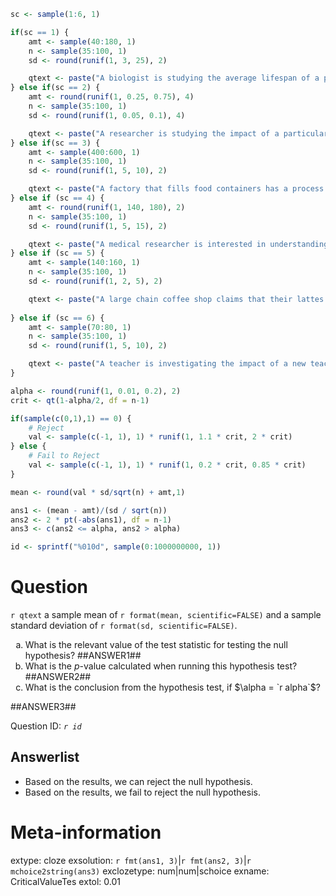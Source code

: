 ```r

sc <- sample(1:6, 1)

if(sc == 1) {
    amt <- sample(40:180, 1)
    n <- sample(35:100, 1)
    sd <- round(runif(1, 3, 25), 2)

    qtext <- paste("A biologist is studying the average lifespan of a particular species of beetle. Based on previous research, the average lifespan of these beetles is known to be", amt, "days. The biologist suspects that environmental changes in a specific region might be affecting the beetles' lifespan. They observe a sample of", n, "beetles from the specific region, measuring the lifepsan of these sampled beetles. They find")
} else if(sc == 2) {
    amt <- round(runif(1, 0.25, 0.75), 4)
    n <- sample(35:100, 1)
    sd <- round(runif(1, 0.05, 0.1), 4)

    qtext <- paste("A researcher is studying the impact of a particular drug on human reaction times. They want to know whether the drug impacts reaction times, compared to average. They know that the average reaction time for subjects without the drug in the task is", format(amt, scientific=FALSE, nsmall=4), "seconds. The researchers randomly sample", n, "individuals, providing them the drug, and measure their reaction times. They find")
} else if(sc == 3) {
    amt <- sample(400:600, 1)
    n <- sample(35:100, 1)
    sd <- round(runif(1, 5, 10), 2)

    qtext <- paste("A factory that fills food containers has a process that is meant to fill individual boxes to", amt, "g. To ensure that the process has not resulted in faulty calibration, the company randomly samples", n, "boxes, weighing them. They find")
} else if (sc == 4) {
    amt <- round(runif(1, 140, 180), 2)
    n <- sample(35:100, 1)
    sd <- round(runif(1, 5, 15), 2)

    qtext <- paste("A medical researcher is interested in understanding if a particular diet has an impact on individual blood pressure. In the population they know the average blood pressure is", format(amt, scientific=FALSE), ". To understand the impact of the diet, they randomly select", n, "individuals, and have them change their diet. Following up, the research records each individual's blood pressure. They find")
} else if (sc == 5) {
    amt <- sample(140:160, 1)
    n <- sample(35:100, 1)
    sd <- round(runif(1, 2, 5), 2)

    qtext <- paste("A large chain coffee shop claims that their lattes have", amt, "mg of caffeine. A researcher, who stops to grab a latte from this chain each morning, is curious as to whether this claim is accurate. As a result, they purchase a sample of ", n, "lattes, randomly from various locations, and bring them to a lab to measure the caffeine content. Doing this they find")
   
} else if (sc == 6) {
    amt <- sample(70:80, 1)
    n <- sample(35:100, 1)
    sd <- round(runif(1, 5, 10), 2)

    qtext <- paste("A teacher is investigating the impact of a new teaching method for their students. Historically, the standardized test used to assess the students has had students scoring an average of ", amt, ". To test the new method, they randomly sample", n, "students to be given the new teaching method. They record the standardized test scores for each individual. They find")
}

alpha <- round(runif(1, 0.01, 0.2), 2)
crit <- qt(1-alpha/2, df = n-1)

if(sample(c(0,1),1) == 0) {
    # Reject
    val <- sample(c(-1, 1), 1) * runif(1, 1.1 * crit, 2 * crit)
} else {
    # Fail to Reject
    val <- sample(c(-1, 1), 1) * runif(1, 0.2 * crit, 0.85 * crit)
}

mean <- round(val * sd/sqrt(n) + amt,1)

ans1 <- (mean - amt)/(sd / sqrt(n))
ans2 <- 2 * pt(-abs(ans1), df = n-1)
ans3 <- c(ans2 <= alpha, ans2 > alpha)

id <- sprintf("%010d", sample(0:1000000000, 1))

```

Question
========

`r qtext` a sample mean of `r format(mean, scientific=FALSE)` and a sample standard deviation of `r format(sd, scientific=FALSE)`.

a. What is the relevant value of the test statistic for testing the null hypothesis? ##ANSWER1##
a. What is the $p$-value calculated when running this hypothesis test? ##ANSWER2##
c. What is the conclusion from the hypothesis test, if $\alpha = `r alpha`$? 

##ANSWER3##

Question ID: *`r id`*

Answerlist
------------
* Based on the results, we can reject the null hypothesis.
* Based on the results, we fail to reject the null hypothesis. 


Meta-information
================
extype: cloze
exsolution: `r fmt(ans1, 3)`|`r fmt(ans2, 3)`|`r mchoice2string(ans3)`
exclozetype: num|num|schoice
exname: CriticalValueTes
extol: 0.01